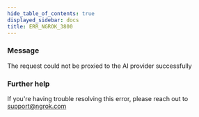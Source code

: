 ```yaml
---
hide_table_of_contents: true
displayed_sidebar: docs
title: ERR_NGROK_3800
---
```




### Message

The request could not be proxied to the AI provider successfully

<ErrorDetails error="err_ngrok_3800" />

### Further help

If you're having trouble resolving this error, please reach out to [support@ngrok.com](mailto:support@ngrok.com?subject=Help%20with%20ERR_NGROK_3800)
